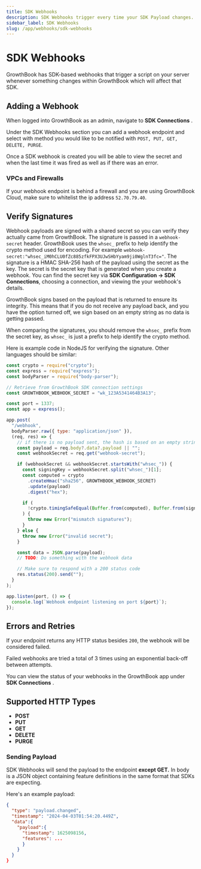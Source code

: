 ```yaml
---
title: SDK Webhooks
description: SDK Webhooks trigger every time your SDK Payload changes.
sidebar_label: SDK Webhooks
slug: /app/webhooks/sdk-webhooks
---
```


# SDK Webhooks

GrowthBook has SDK-based webhooks that trigger a script on your server whenever something changes within GrowthBook which will affect that SDK.

## Adding a Webhook

When logged into GrowthBook as an admin, navigate to **SDK Connections** .

Under the SDK Webhooks section you can add a webhook endpoint and select with method you would like to be notified with `POST, PUT, GET, DELETE, PURGE`.

Once a SDK webhook is created you will be able to view the secret and when the last time it was fired as well as if there was an error.

### VPCs and Firewalls

If your webhook endpoint is behind a firewall and you are using GrowthBook Cloud, make sure to whitelist the ip address `52.70.79.40`.

## Verify Signatures

Webhook payloads are signed with a shared secret so you can verify they actually came from GrowthBook. The signature is passed in a `webhook-secret` header. GrowthBook uses the `whsec_` prefix to help identify the crypto method used for encoding. For example `webhook-secret:"whsec_iM0hCLU0fZc885zfkFPX3UJwSHbYyam9ji0WglnT3fc="`.
The signature is a HMAC SHA-256 hash of the payload using the secret as the key. The secret is the secret key that is generated when you create a webhook. You can find the secret key via **SDK Configuration → SDK Connections**, choosing a connection, and viewing the your webhook's details.

GrowthBook signs based on the payload that is returned to ensure its integrity. This means that if you do not receive any payload back, and you have the option turned off, we sign based on an empty string as no data is getting passed.

When comparing the signatures, you should remove the `whsec_` prefix from the secret key, as `whsec_` is just a prefix to help identify the crypto method.

Here is example code in NodeJS for verifying the signature. Other languages should be similar:

```js
const crypto = require("crypto");
const express = require("express");
const bodyParser = require("body-parser");

// Retrieve from GrowthBook SDK connection settings
const GROWTHBOOK_WEBHOOK_SECRET = "wk_123A5341464B3A13";

const port = 1337;
const app = express();

app.post(
  "/webhook",
  bodyParser.raw({ type: "application/json" }),
  (req, res) => {
    // if there is no payload sent, the hash is based on an empty string
    const payload = req.body?.data?.payload || "";
    const webhookSecret = req.get("webhook-secret");

    if (webhookSecret && webhookSecret.startsWith("whsec_")) {
      const signingKey = webhookSecret.split("whsec_")[1];
      const computed = crypto
        .createHmac("sha256", GROWTHBOOK_WEBHOOK_SECRET)
        .update(payload)
        .digest("hex");

      if (
        !crypto.timingSafeEqual(Buffer.from(computed), Buffer.from(signingKey))
      ) {
        throw new Error("mismatch signatures");
      }
    } else {
      throw new Error("invalid secret");
    }

    const data = JSON.parse(payload);
    // TODO: Do something with the webhook data

    // Make sure to respond with a 200 status code
    res.status(200).send("");
  }
);

app.listen(port, () => {
  console.log(`Webhook endpoint listening on port ${port}`);
});
```

## Errors and Retries

If your endpoint returns any HTTP status besides `200`, the webhook will be considered failed.

Failed webhooks are tried a total of 3 times using an exponential back-off between attempts.

You can view the status of your webhooks in the GrowthBook app under **SDK Connections** .

## Supported HTTP Types

- **POST**
- **PUT**
- **GET**
- **DELETE**
- **PURGE**

### Sending Payload

SDK Webhooks will send the payload to the endpoint **except GET.** In body is a JSON object containing feature definitions in the same format that SDKs are expecting.

Here's an example payload:

```json
{
  "type": "payload.changed",
  "timestamp": "2024-04-03T01:54:20.449Z",
  "data":{
    "payload":{
      "timestamp": 1625098156,
      "features": ...
      }
    }
  }
}
```
